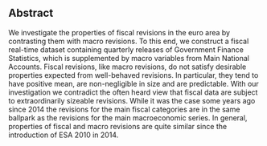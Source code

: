 ::: {.content-visible when-format="html"}
# Abstract {.unnumbered}

We investigate the properties of fiscal revisions in the euro area by contrasting them with macro revisions. To this end, we construct a fiscal real-time dataset containing quarterly releases of Government Finance Statistics, which is supplemented by macro variables from Main National Accounts. Fiscal revisions, like macro revisions, do not satisfy desirable properties expected from well-behaved revisions. In particular, they tend to have positive mean, are non-negligible in size and are predictable. With our investigation we contradict the often heard view that fiscal data are subject to extraordinarily sizeable revisions. While it was the case some years ago since 2014 the revisions for the main fiscal categories are in the same ballpark as the revisions for the main macroeconomic series. In general, properties of fiscal and macro revisions are quite similar since the introduction of ESA 2010 in 2014.
:::